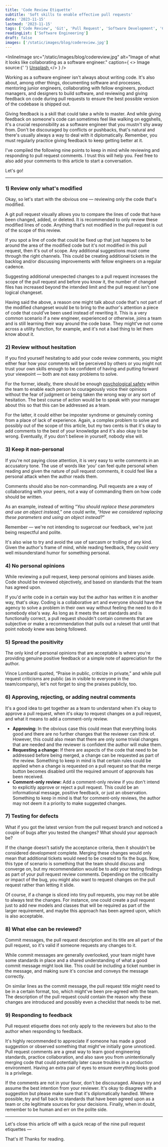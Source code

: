 ```yaml
---
title: 'Code Review Etiquette'
subtitle: 'Soft skills to enable effective pull requests'
date: '2023-11-15'
lastmod: '2023-11-15'
tags: ['Code Review', 'Git', 'Pull Request', 'Software Development', 'Code Review Checklist']
readingList: ['Software Engineering']
draft: false
images: ['/static/images/blog/codereview.jpg']
---
```


<InlineImage
  src="/static/images/blog/codereview.jpg"
  alt="Image of what it looks like collaborating as a software engineer."
  caption={
    <>
      Image source:{' '}
      <a href="https://unsplash.com/photos/woman-in-gray-tank-top-and-purple-pants-standing-beside-window-during-daytime-jNKfJ6u78nw">
        Unsplash
      </a>
    </>
  }
/>

Working as a software engineer isn't always about writing code. It's also about, among other things, documenting software and processes, mentoring junior engineers, collaborating with fellow engineers, product managers, and designers to build software, and reviewing and giving feedback on code during pull requests to ensure the best possible version of the codebase is shipped out.

Giving feedback is a skill that could take a while to master. And while giving feedback on someone's code can sometimes feel like walking on eggshells, it's a crucial responsibility as a software engineer that you mustn't shy away from. Don't be discouraged by conflicts or pushbacks, that's natural and there's usually always a way to deal with it diplomatically. Remember, you must regularly practice giving feedback to keep getting better at it.

I've compiled the following nine points to keep in mind while reviewing and responding to pull request comments. I trust this will help you. Feel free to also add your comments to this article to start a conversation.

<TOCInline toc={props.toc} toHeading={3} />

Let's go!

<hr />

### 1) Review only what's modified

Okay, so let's start with the obvious one — reviewing only the code that's modified.

A git pull request visually allows you to compare the lines of code that have been changed, added, or deleted. It is recommended to only review these modified lines of code. Anything that's not modified in the pull request is out of the scope of this review.

If you spot a line of code that could be fixed up that just happens to be around the area of the modified code but it's not modified in this pull request, then it's out of scope. Any additional suggestions must come through the right channels. This could be creating additional tickets in the backlog and/or discussing improvements with fellow engineers on a regular cadence.

Suggesting additional unexpected changes to a pull request increases the scope of the pull request and before you know it, the number of changed files has increased beyond the intended limit and the pull request isn't one logical changeset.

Having said the above, a reason one might talk about code that's not part of the modified changeset would be to bring to the author's attention a piece of code that could've been used instead of rewriting it. This is a very common scenario if a new engineer, experienced or otherwise, joins a team and is still learning their way around the code base. They might've not come across a utility function, for example, and it's not a bad thing to let them know about it.

### 2) Review without hesitation

If you find yourself hesitating to add your code review comments, you might either fear how your comments will be perceived by others or you might not trust your own skills enough to be confident of having and putting forward your viewpoint — both are not easy problems to solve.

For the former, ideally, there should be enough [psychological safety](https://www.mckinsey.com/featured-insights/mckinsey-explainers/what-is-psychological-safety) within the team to enable each person to courageously voice their opinions without the fear of judgment or being taken the wrong way or any sort of hesitation. The best course of action would be to speak with your manager about this so that this can be addressed as a team.

For the latter, it could either be imposter syndrome or genuinely coming from a place of lack of experience. Again, a complex problem to solve and possibly out of the scope of this article, but my two cents is that it's okay to add comments to the best of your knowledge and it's also okay to be wrong. Eventually, if you don't believe in yourself, nobody else will.

### 3) Keep it non-personal

If you're not paying close attention, it is very easy to write comments in an accusatory tone. The use of words like ‘_you_' can feel quite personal when reading and given the nature of pull request comments, it could feel like a personal attack when the author reads them.

Comments should also be non-commanding. Pull requests are a way of collaborating with your peers, not a way of commanding them on how code should be written.

As an example, instead of writing “_You should replace these parameters and use an object instead,_” one could write, “_Have we considered replacing these parameters and using an object instead?_”

Remember — we're not intending to sugarcoat our feedback, we're just being respectful and polite.

It's also wise to try and avoid the use of sarcasm or trolling of any kind. Given the author's frame of mind, while reading feedback, they could very well misunderstand humor for something personal.

### 4) No personal opinions

While reviewing a pull request, keep personal opinions and biases aside. Code should be reviewed objectively, and based on standards that the team has agreed upon.

If you'd write code in a certain way but the author has written it in another way, that's okay. Coding is a collaborative art and everyone should have the agency to solve a problem in their own way without feeling the need to do it somebody else's way. As long as it meets the set standards and is functionally correct, a pull request shouldn't contain comments that are subjective or make a recommendation that pulls out a ruleset that until that point nobody knew was being followed.

### 5) Spread the positivity

The only kind of personal opinions that are acceptable is where you're providing genuine positive feedback or a simple note of appreciation for the author.

Vince Lombardi quoted, “Praise in public, criticize in private,” and while pull request criticisms are public (as in visible to everyone in the team/company), let's not forget to sing the praises publicly, too.

### 6) Approving, rejecting, or adding neutral comments

It's a good idea to get together as a team to understand when it's okay to approve a pull request, when it's okay to request changes on a pull request, and what it means to add a comment-only review.

- **Approving:** In the obvious case this could mean that everything looks good and there are no further changes that the reviewer can think of. However, this could also mean that there are only some trivial changes that are needed and the reviewer is confident the author will make them.
- **Requesting a change:** If there are aspects of the code that need to be addressed before being merged, a change can be requested as part of the review. Something to keep in mind is that certain rules could be applied when a change is requested on a pull request so that the merge button becomes disabled until the required amount of approvals has been received.
- **Comment-only review:** Add a comment-only review if you don't intend to explicitly approve or reject a pull request. This could be an informational message, positive feedback, or just an observation. Something to keep in mind is that for comment-only reviews, the author may not deem it a priority to make suggested changes.

### 7) Testing for defects

What if you got the latest version from the pull request branch and noticed a couple of bugs after you tested the changes? What should your approach be?

If the change doesn't satisfy the acceptance criteria, then it shouldn't be considered development complete. Merging these changes would only mean that additional tickets would need to be created to fix the bugs. Now, this type of scenario is something that the team should discuss and converge on, but my recommendation would be to add your testing findings as part of your pull request review comments. Depending on the criticality or impact of the bug, you might also want to request changes on the pull request rather than letting it slide.

Of course, if a change is sliced into tiny pull requests, you may not be able to always test the changes. For instance, one could create a pull request just to add new models and classes that will be required as part of the larger requirement, and maybe this approach has been agreed upon, which is also acceptable.

### 8) What else can be reviewed?

Commit messages, the pull request description and its title are all part of the pull request, so it's valid if someone requests any changes to it.

While commit messages are generally overlooked, your team might have some standards in place and a shared understanding of what a good commit message might look like. This could be including a ticket number in the message, and making sure it's concise and conveys the message correctly.

On similar lines as the commit message, the pull request title might need to be in a certain format, too, which might've been pre-agreed with the team. The description of the pull request could contain the reason why these changes are introduced and possibly even a checklist that needs to be met.

### 9) Responding to feedback

Pull request etiquette does not only apply to the reviewers but also to the author when responding to feedback.

It's highly recommended to appreciate if someone has made a good suggestion or observed something that might've initially gone unnoticed. Pull request comments are a great way to learn good engineering standards, practice collaboration, and also save you from unintentionally merging code that could potentially later cause troubles in a production environment. Having an extra pair of eyes to ensure everything looks good is a privilege.

If the comments are not in your favor, don't be discouraged. Always try and assume the best intention from your reviewer. It's okay to disagree with a suggestion but please make sure that it's diplomatically handled. Where possible, try and fall back to standards that have been agreed upon as a team or cite legitimate sources for your decisions. Finally, when in doubt, remember to be human and err on the polite side.

<hr />

Let's close this article off with a quick recap of the nine pull request etiquettes —

<TOCInline toc={props.toc} toHeading={3} />

That's it! Thanks for reading.
